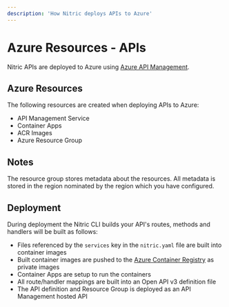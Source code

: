 ```yaml
---
description: 'How Nitric deploys APIs to Azure'
---
```


# Azure Resources - APIs

Nitric APIs are deployed to Azure using [Azure API Management](https://azure.microsoft.com/en-us/services/api-management/).

## Azure Resources

The following resources are created when deploying APIs to Azure:

- API Management Service
- Container Apps
- ACR Images
- Azure Resource Group

## Notes

The resource group stores metadata about the resources.
All metadata is stored in the region nominated by the region which you have configured.

## Deployment

During deployment the Nitric CLI builds your API's routes, methods and handlers will be built as follows:

- Files referenced by the `services` key in the `nitric.yaml` file are built into container images
- Built container images are pushed to the [Azure Container Registry](https://azure.microsoft.com/en-us/services/container-registry/) as private images
- Container Apps are setup to run the containers
- All route/handler mappings are built into an Open API v3 definition file
- The API definition and Resource Group is deployed as an API Management hosted API
